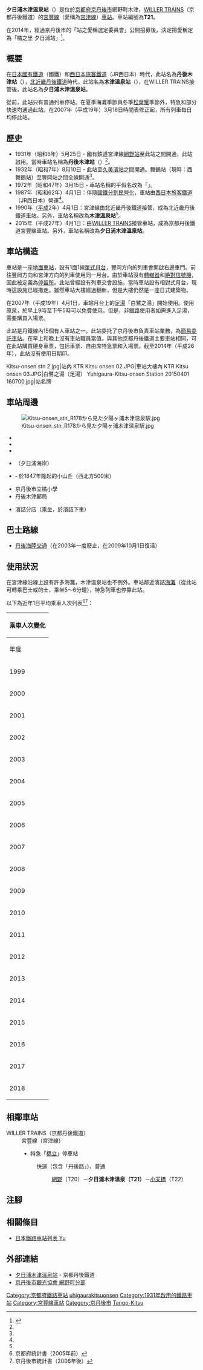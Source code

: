 {{NoteTA
|T=zh-hans:夕日浦木津温泉站;zh-hk:夕日浦木津溫泉站;zh-tw:夕日浦木津溫泉車站;
|1=zh-hans:夕日浦木津温泉站;zh-hk:夕日浦木津溫泉站;zh-tw:夕日浦木津溫泉車站;
}}
{{Infobox station
|公司色 = #ea4f6f
|站名 = 夕日浦木津温泉*
|圖片 = Yuhigaura-Kitsu Onsen Station ac.jpg
|圖片說明 = 車站大樓（2020年7月）
|日文原名 = 夕日ヶ浦木津温泉
|平假名 = ゆうひがうらきつおんせん
|羅馬拼音 = Yūhigaura-kitsu-onsen
|副站名 = 橘之里 夕日浦站
|電報略號 = タキ←タキツ（轉換京都丹後鐵道前）
|所在地 = {{JPN}}[[京都府|京都府]][[京丹後市|京丹後市]]網野町木津
|座標 = {{coord|35|39|0.14|N|134|58|21.17|E|type:railwaystation_region:JP-24|display=inline,title}}
|車站構造 = [[地面車站|地面車站]]
|月台配置 = 1面1線
|啟用年月日 = 1931年（[[昭和|昭和]]6年）5月25日<ref name="sone14">{{Cite book|author={{Translink|ja|曽根悟|曾根悟}}（監修）|title=週刊 歴史でめぐる鉄道全路線 公営鉄道・私鉄|editor=朝日新聞出版分冊百科編集部（編集）|publisher=[[朝日新聞出版|朝日新聞出版]]|series=週刊朝日百科|volume=14号 神戸電鉄・能勢電鉄・北条鉄道・北近畿タンゴ鉄道|date=2011-06-19|pages=27-28頁|language=ja}}</ref>
|廢站年月日 = 
|乘客人數 = 104
|上下車人次 = 
|統計年度 = 2018
|轉車 = 
|全寬備註 = [[簡易委託車站|簡易委託車站]]<br>在1990年前，此站由[[西日本旅客鐵道|西日本旅客鐵道]]管理。<br>*在1990年前，此站曾名為丹後木津站。在1990年至2015年，此站曾名為木津溫泉站。
|adjacent = {{Adjacent stations|system=京都丹後鐵道|line=T|left=網野|right=小天橋|note-left=T20<br>5.6km|note-mid=T21<br>距離[[西舞鶴站|西舞鶴]]61.1km|note-right=T22<br>5.4km}}
}}
'''夕日浦木津温泉站'''（{{jpn|j=夕日ヶ浦木津温泉駅|hg=ゆうひがうらきつおんせんえき|rm=Yūhigaura-kitsu-onsen eki|f=y}}）是位於[[京都府|京都府]][[京丹後市|京丹後市]]網野町木津，[[WILLER_TRAINS|WILLER TRAINS]]（京都丹後鐵道）的[[宮豐線|宮豐線]]（愛稱為[[宮津線|宮津線]]）[[鐵路車站|車站]]。車站編號為'''T21'''。

在2014年，經過京丹後市的「站之愛稱選定委員會」公開招募後，決定把愛稱定為「橘之里 夕日浦站」<ref>{{Cite web |url=https://www.city.kyotango.lg.jp/kurashi/oshirase/kikakusomu/kikaku/00088/index.html |title=京丹後市内の北近畿タンゴ鉄道「7駅の愛称」決定について |accessdate=2015-11-30 |date=2014-06-20 |publisher=京丹後市 |language=ja |archive-date=2015-12-08 |archive-url=https://web.archive.org/web/20151208045219/https://www.city.kyotango.lg.jp/kurashi/oshirase/kikakusomu/kikaku/00088/index.html |dead-url=no }}</ref>。

== 概要 ==
在[[日本國有鐵道|日本國有鐵道]]（國鐵）和[[西日本旅客鐵道|西日本旅客鐵道]]（JR西日本）時代，此站名為'''丹後木津站'''（{{jpn|j=丹後木津駅|hg=たんごきつえき}}），[[北近畿丹後鐵道|北近畿丹後鐵道]]時代，此站名為'''木津溫泉站'''（{{jpn|j=木津温泉駅|hg=きつおんせんえき}}），在WILLER TRAINS接管後，此站名為'''夕日浦木津溫泉站'''。

從前，此站只有普通列車停站。在夏季海灘季節與冬季[[灰眼雪蟹|松葉蟹]]季節外，特急和部分快速均通過此站。在2007年（平成19年）3月18日時間表修正起，所有列車毎日均停此站。

== 歷史 ==
* 1931年（昭和6年）5月25日 - 國有鉄道宮津線[[網野站|網野站]]至此站之間開通，此站啟用。當時車站名稱為'''丹後木津站'''（{{jpn|j=たんごきづえき}}）<ref name="sone14"/>。
* 1932年（昭和7年）8月10日 - 此站至[[久美濱站|久美濱站]]之間開通。舞鶴站（現時：西舞鶴站）至豐岡站之間全線開通<ref name="sone14"/>。
* 1972年（昭和47年）3月15日 - 車站名稱的平假名改為「{{lang|ja|たんごきつえき}}」。 
* 1987年（昭和62年）4月1日：伴隨[[國鐵分割民營化|國鐵分割民營化]]，車站由[[西日本旅客鐵道|西日本旅客鐵道]]（JR西日本）營運<ref name="sone14"/>。
* 1990年（[[平成|平成]]2年）4月1日：宮津線由北近畿丹後鐵道接管，成為北近畿丹後鐵道車站。另外，車站名稱改為'''木津溫泉站'''<ref name="sone14"/>。
* 2015年（平成27年）4月1日：由[[WILLER_TRAINS|WILLER TRAINS]]接管車站，成為京都丹後鐵道宮豐線車站。另外，車站名稱改為'''夕日浦木津溫泉站'''。

== 車站構造 ==
車站是一座[[地面車站|地面車站]]，設有1面1線[[單式月台|單式月台]]，豐岡方向的列車會開啟右邊車門。前往豐岡方向和宮津方向的列車使用同一月台。由於車站沒有[[轉轍器|轉轍器]]和[[日本鐵路信號#主信號機|絶對信號機]]，因此被定義為[[停車場_(鐵路)|停留所]]。此站曾經設有列車交會設施，當時車站設有相對式月台，現時這設施已經撒走。雖然車站大樓經過翻新，但是大樓仍然是一座日式建築物。

在2007年（平成19年）4月1日，車站月台上的[[足湯|足湯]]「白鷺之湯」開始使用。使用原泉，於早上9時至下午5時可以免費使用。但是，非鐵路使用者如需進入足湯，需要購買入場票。

此站是丹鐵線內15個有人車站之一。此站委托了京丹後市負責車站業務，為[[簡易委託車站|簡易委託車站]]。在早上和晚上沒有車站職員當值。與其他京都丹後鐵道主要車站相同，可在此站購買硬身車票，包括車票、自由席特急票和入場票。截至2014年（平成26年），此站沒有使用日期印。
<gallery widths="180" heights="120">
Kitsu-onsen stn 2.jpg|站內
KTR Kitsu onsen 02.JPG|車站大樓內
KTR Kitsu onsen 03.JPG|白鷺之湯（足湯）
Yuhigaura-Kitsu-onsen Station 20150401 160700.jpg|站名牌
</gallery>

== 車站周邊 ==
[[File:Kitsu-onsen_stn_R178から見た夕陽ヶ浦木津温泉駅.jpg|thumb]]
* {{Translink|ja|国道178号|國道178號}}
* {{Translink|ja|木津温泉|木津溫泉}}
* {{Translink|ja|夕日ヶ浦温泉|夕日浦溫泉}}
* {{Translink|ja|浜詰海岸|濱詰海岸}}（夕日浦海岸）
* {{Translink|ja|上り山|上山}} ‐ 於1847年隆起的小山丘（西北方500米）
* 京丹後市立橘小學
* 丹後木津郵局
* {{Translink|ja|京都北都信用金庫}}濱詰分店（乘坐{{Translink|ja|丹海バス|丹海巴士}}，於濱詰下車）

== 巴士路線 ==
* [[丹後海陸交通|丹後海陸交通]]（在2003年一度廢止，在2009年10月1日復活）

== 使用狀況 ==
在宮津線沿線上設有許多海灘，木津溫泉站也不例外。車站鄰近濱詰[[海灘|海灘]]（從此站可轉乘巴士或的士，乘坐5〜6分鐘），特急列車也停靠此站。

以下為近年1日平均乘車人次列表<ref>京都府統計書（2005年前）</ref><ref>京丹後市統計書（2006年後）</ref>：
{| class="wikitable" style="margin: 1em 0.2em; text-align: center; font-size: 85%;"
|- style="background: #ddd;"
!colspan="2"|乘車人次變化
|-
!年度 !! 1日平均乘車人次
|-
|1999
|162
|-
|2000
|156
|-
|2001
|134
|-
|2002
|151
|-
|2003
|145
|-
|2004
|132
|-
|2005
|126
|-
|2006
|123
|-
|2007
|106
|-
|2008
|124
|-
|2009
|123
|-
|2010
|152
|-
|2011
|150
|-
|2012
|140
|-
|2013
|117
|-
|2014
|126
|-
|2015
|145
|-
|2016
|118
|-
|2017
|124
|-
|2018
|104
|}

== 相鄰車站 ==
; WILLER TRAINS（京都丹後鐵道）
: 宮豐線（宮津線）
:* 特急「[[橋立號列車|橋立]]」停車站
:: 快速（包含「丹後路」）、普通
::: [[網野站|網野]]（T20）－'''夕日浦木津溫泉（T21）'''－[[小天橋站|小天橋]]（T22）
== 注腳 ==
{{Reflist}}
== 相關條目 ==
{{Commonscat|Yuhigaura-kitsu-onsen Station}}
* [[日本鐵路車站列表_Yu|日本鐵路車站列表 Yu]]
== 外部連結 ==
* [http://trains.willer.co.jp/station/yuhigaura-kitsuonsen/ 夕日浦木津溫泉站] {{Wayback|url=http://trains.willer.co.jp/station/yuhigaura-kitsuonsen/ |date=20201108041608 }}{{ja icon}} - 京都丹後鐵道
* [http://www.amino-info.gr.jp/ 京丹後市觀光協會 網野町分部] {{Wayback|url=http://www.amino-info.gr.jp/ |date=20201125165903 }}{{ja icon}}
{{宮津線}}
{{DEFAULTSORT:Yuhigaura-kitsu-onsen}}
[[Category:京都府鐵路車站|Category:京都府鐵路車站]]
[[Category:日本鐵路車站_Yu|uhigaurakitsuonsen]]
[[Category:1931年啟用的鐵路車站|Category:1931年啟用的鐵路車站]]
[[Category:宮豐線車站|Category:宮豐線車站]]
[[Category:京丹後市|Category:京丹後市]]
[[Category:西日本旅客鐵道廢站|Tango-Kitsu]]